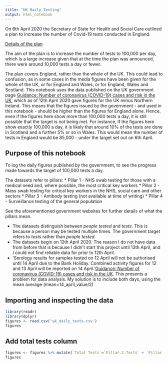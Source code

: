 ```yaml
---
title: "UK Daily Testing"
output: html_notebook
---
```

  
On 6th April 2020 the Secretary of State for Health and Social Care outlined a plan to increase the number of Covid-19 tests conducted in England.

[Details of the plan](
https://www.gov.uk/government/publications/coronavirus-covid-19-scaling-up-testing-programmes/coronavirus-covid-19-scaling-up-our-testing-programmes)

The aim of the plan is to increase the number of tests to 100,000 per day, which is a large increase given that at the time the plan was announced, there were around 10,000 tests a day or fewer.

The plan covers England, rather than the whole of the UK. This could lead to confusion, as in some cases in the media figures have been given for the whole of the UK, or for England and Wales, or for England, Wales and Scotland. This notebook uses the data published on the UK government page [Guidance: Number of coronavirus (COVID-19) cases and risk in the UK](https://www.gov.uk/guidance/coronavirus-covid-19-information-for-the-public), which as of 12th April 2020 gave figures for the UK minus Northern Ireland. This means that the figures issued by the government - and used in this notebook - should be higher than the figures for England alone. Hence, even if the figures here show more than 100,000 tests a day, it is still possible that the target is not being met. For instance, if the figures here show exactly 100,000 a day, it is likely that around 10% of the tests are done in Scotland and a further 5% or so in Wales. This would mean the number of tests in England would be 85,000 - under the target set out on 6th April.

## Purpose of this notebook
To log the daily figures published by the government, to see the progress made towards the target of 100,000 tests a day.

The datasets refer to pillars:
* Pillar 1 - NHS swab testing for those with a medical need and, where possible, the most critical key workers
* Pillar 2 - Mass swab testing for critical key workers in the NHS, social care and other sectors
* Pillar 3 - Antibody testing (not available at time of writing)
* Pillar 4 - Surveillance testing of the general population

See the aforementioned government websites for further details of what the pillars mean.


* The datasets distinguish between _people tested_ and _tests_. This is because a person may be tested multiple times. The government target refers to _tests_ rather than _people tested_.
* The datasets begin on 12th April 2020. The reason I do not have data from before that is because I didn't start this project until 13th April, and I could not find reliable data for prior to 12th April. 
* 'Serology results for samples tested on 12 April will not be authorised until 14 April due to the Bank Holiday. Combined activity figures for 12 and 13 April will be reported on 14 April.'[Guidance: Number of coronavirus (COVID-19) cases and risk in the UK](https://www.gov.uk/guidance/coronavirus-covid-19-information-for-the-public). This presents a problem for data analysis. My solution is to include both days, using the mean average (mean=14_april_value/2)


## Importing and inspecting the data
```r
library(readr)
library(dplyr)
figures <- read.csv('uk_daily_tests.csv')
figures
```

## Add total tests column 
```r
figures <- figures %>% mutate(`Total Tests`=`Pillar.1.Tests` + `Pillar.2.Tests` + `Pillar.4.Tests`)
figures
```

